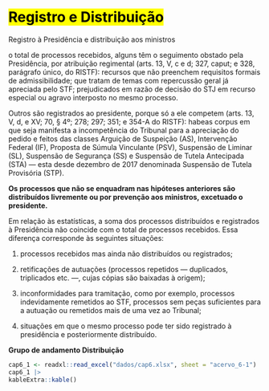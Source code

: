 # <mark>Registro e Distribuição</mark> {#registro-distribuicao}

Registro à Presidência e distribuição aos ministros

o total de processos recebidos, alguns têm o seguimento obstado pela Presidência, por atribuição regimental (arts. 13, V, c e d; 327, caput; e 328, parágrafo único, do RISTF): recursos que não preenchem requisitos formais de admissibilidade; que tratam de temas com repercussão geral já apreciada pelo STF; prejudicados em razão de decisão do STJ em recurso especial ou agravo interposto no mesmo processo. 

Outros são registrados ao presidente, porque só a ele competem (arts. 13, V, d, e XV; 70, § 4º; 278; 297; 351; e 354-A do RISTF): habeas corpus em que seja manifesta a incompetência do Tribunal para a apreciação do pedido e feitos das classes Arguição de Suspeição (AS), Intervenção Federal (IF), Proposta de Súmula Vinculante (PSV), Suspensão de Liminar (SL), Suspensão de Segurança (SS) e Suspensão de Tutela Antecipada (STA) — esta desde dezembro de 2017 denominada Suspensão de Tutela Provisória (STP). 

**Os processos que não se enquadram nas hipóteses anteriores são distribuídos livremente ou por prevenção aos ministros, excetuado o presidente.**

Em relação às estatísticas, a soma dos processos distribuídos e registrados à Presidência não coincide com o total de processos recebidos. Essa diferença corresponde às seguintes situações: 

1. processos recebidos mas ainda não distribuídos ou registrados; 

1. retificações de autuações (processos repetidos — duplicados, triplicados etc. —, cujas cópias são baixadas à origem);

1. inconformidades para tramitação, como por exemplo, processos indevidamente remetidos ao STF, processos sem peças suficientes para a autuação ou remetidos mais de uma vez ao Tribunal;

1. situações em que o mesmo processo pode ter sido registrado à presidência e posteriormente distribuído.

**Grupo de andamento Distribuição**

```r
cap6_1 <- readxl::read_excel("dados/cap6.xlsx", sheet = "acervo_6-1")
cap6_1 |> 
kableExtra::kable()
```

<!-- ## Publishing -->

<!-- HTML books can be published online, see: https://bookdown.org/yihui/bookdown/publishing.html -->

<!-- ## 404 pages -->

<!-- By default, users will be directed to a 404 page if they try to access a webpage that cannot be found. If you'd like to customize your 404 page instead of using the default, you may add either a `_404.Rmd` or `_404.md` file to your project root and use code and/or Markdown syntax. -->

<!-- ## Metadata for sharing -->

<!-- Bookdown HTML books will provide HTML metadata for social sharing on platforms like Twitter, Facebook, and LinkedIn, using information you provide in the `index.Rmd` YAML. To setup, set the `url` for your book and the path to your `cover-image` file. Your book's `title` and `description` are also used. -->



<!-- This `gitbook` uses the same social sharing data across all chapters in your book- all links shared will look the same. -->

<!-- Specify your book's source repository on GitHub using the `edit` key under the configuration options in the `_output.yml` file, which allows users to suggest an edit by linking to a chapter's source file.  -->

<!-- Read more about the features of this output format here: -->

<!-- https://pkgs.rstudio.com/bookdown/reference/gitbook.html -->

<!-- Or use: -->

<!-- ```{r eval=FALSE} -->
<!-- ?bookdown::gitbook -->
<!-- ``` -->


